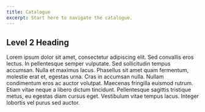 ```yaml
---
title: Catalogue
excerpt: Start here to navigate the catalogue.
---
```


## Level 2 Heading

Lorem ipsum dolor sit amet, consectetur adipiscing elit. Sed convallis eros lectus. In pellentesque semper vulputate. Sed sollicitudin tempus accumsan. Nulla et maximus lacus. Phasellus sit amet quam fermentum, molestie erat et, egestas urna. Cras in accumsan nulla. Nullam condimentum eros ac auctor volutpat. Maecenas fringilla euismod rutrum. Etiam vitae neque a libero dictum tincidunt. Pellentesque sagittis tristique metus, eu egestas diam cursus eget. Vestibulum vitae tempus lacus. Integer lobortis vel purus sed auctor.